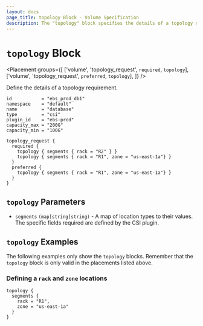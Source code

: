 ```yaml
---
layout: docs
page_title: topology Block - Volume Specification
description: The "topology" block specifies the details of a topology request.
---
```


# `topology` Block

<Placement
  groups={[
    ['volume', 'topology_request', `required`, `topology`],
    ['volume', 'topology_request', `preferred`, `topology`],
  ]}
/>

Define the details of a topology requirement.

```hcl
id           = "ebs_prod_db1"
namespace    = "default"
name         = "database"
type         = "csi"
plugin_id    = "ebs-prod"
capacity_max = "200G"
capacity_min = "100G"

topology_request {
  required {
    topology { segments { rack = "R2" } }
    topology { segments { rack = "R1", zone = "us-east-1a"} }
  }
  preferred {
    topology { segments { rack = "R1", zone = "us-east-1a"} }
  }
}
```

## `topology` Parameters

- `segments` `(map[string]string)` - A map of location types to their values.
  The specific fields required are defined by the CSI plugin.

## `topology` Examples

The following examples only show the `topology` blocks. Remember that the
`topology` block is only valid in the placements listed above.

### Defining a `rack` and `zone` locations

```hcl
topology {
  segments {
    rack = "R1",
    zone = "us-east-1a"
  }
}
```
